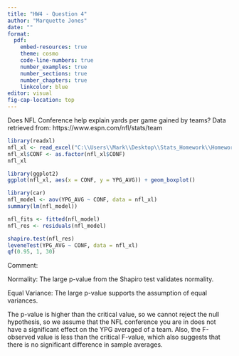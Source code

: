 ---
title: "HW4 - Question 4"
author: "Marquette Jones"
date: ""
format:
  pdf:
    embed-resources: true
    theme: cosmo
    code-line-numbers: true
    number_examples: true
    number_sections: true
    number_chapters: true
    linkcolor: blue
editor: visual
fig-cap-location: top
---

Does NFL Conference help explain yards per game gained by teams?  Data retrieved from: https://www.espn.com/nfl/stats/team


```{r}
library(readxl)
nfl_xl <- read_excel("C:\\Users\\Mark\\Desktop\\Stats_Homework\\Homework4\\NFL_Stats.xlsx")
nfl_xl$CONF <- as.factor(nfl_xl$CONF)
nfl_xl
```
```{r}
library(ggplot2)
ggplot(nfl_xl, aes(x = CONF, y = YPG_AVG)) + geom_boxplot()

```
```{r}
library(car)
nfl_model <- aov(YPG_AVG ~ CONF, data = nfl_xl)
summary(lm(nfl_model))

nfl_fits <- fitted(nfl_model)
nfl_res <- residuals(nfl_model)

shapiro.test(nfl_res)
leveneTest(YPG_AVG ~ CONF, data = nfl_xl)
qf(0.95, 1, 30)
```
Comment:  

Normality:  The large p-value from the Shapiro test validates normality. 


Equal Variance: The large p-value supports the assumption of equal variances.


The p-value is higher than the critical value, so we cannot reject the null hypothesis, so we assume that the NFL conference you are in does not have a significant effect on the YPG averaged of a team. Also, the F-observed value is less than the critical F-value, which also suggests that there is no significant difference in sample averages.

